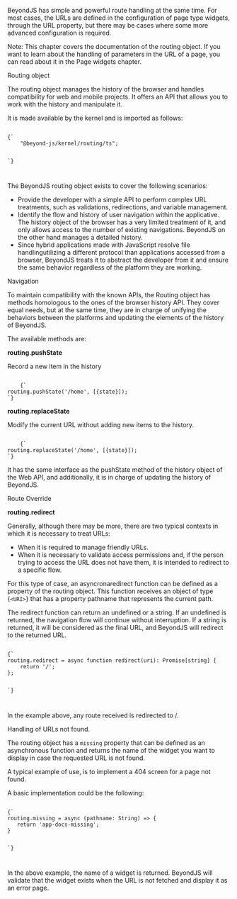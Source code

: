 
<Title>Routing</Title>

BeyondJS has simple and powerful route handling at the same time. For most cases, the URLs are defined in the configuration of page type widgets, through the URL property, but there may be cases where some more advanced configuration is required.

Note: This chapter covers the documentation of the routing object. If you want to learn about the handling of parameters in the URL of a page, you can read about it in the <Link to="/docs/widgets/page">Page widgets chapter.</Link>

<SubTitle>Routing object</SubTitle>

The routing object manages the history of the browser and handles compatibility for web and mobile projects. It offers an API that allows you to work with the history and manipulate it.

It is made available by the kernel and is imported as follows:

<Code>
{`
    "@beyond-js/kernel/routing/ts";

`}

</Code>

The BeyondJS routing object exists to cover the following scenarios:

-   Provide the developer with a simple API to perform complex URL treatments, such as validations, redirections, and variable management.
-   Identify the flow and history of user navigation within the applicative. The history object of the browser has a very limited treatment of it, and only allows access to the number of existing navigations. BeyondJS on the other hand manages a detailed history.
-   Since hybrid applications made with JavaScript resolve file handlingutilizing a different protocol than applications accessed from a browser, BeyondJS treats it to abstract the developer from it and ensure the same behavior regardless of the platform they are working.

<SubTitle>Navigation</SubTitle>

To maintain compatibility with the known APIs, the Routing object has methods homologous to the ones of the browser history API. They cover equal needs, but at the same time, they are in charge of unifying the behaviors between the platforms and updating the elements of the history of BeyondJS.

The available methods are:

**routing.pushState**

Record a new item in the history

<Code>
    {`
routing.pushState('/home', [{state}]);
`}
</Code>

**routing.replaceState**

Modify the current URL without adding new items to the history.

<Code>
    {`
routing.replaceState('/home', [{state}]);
`}
</Code>

It has the same interface as the pushState method of the history object of the Web API, and additionally, it is in charge of updating the history of BeyondJS.

<SubTitle>Route Override</SubTitle>

**routing.redirect**

Generally, although there may be more, there are two typical contexts in which it is necessary to treat URLs:

-   When it is required to manage friendly URLs.
-   When it is necessary to validate access permissions and, if the person trying to access the URL does not have them, it is intended to redirect to a specific flow.

For this type of case, an asyncronaredirect function can be defined as a property of the routing object. This function receives an object of type <Link to="/api/uri">{`<URI>`}</Link> that has a property pathname that represents the current path.

The redirect function can return an undefined or a string. If an undefined is returned, the navigation flow will continue without interruption. If a string is returned, it will be considered as the final URL, and BeyondJS will redirect to the returned URL.

<Code>
{`
routing.redirect = async function redirect(uri): Promise[string] {
	return '/';
};

`}

</Code>

In the example above, any route received is redirected to /.

<SubTitle>Handling of URLs not found.</SubTitle>

The routing object has a `missing` property that can be defined as an asynchronous function and returns the name of the widget you want to display in case the requested URL is not found.

A typical example of use, is to implement a 404 screen for a page not found.

A basic implementation could be the following:

<Code>
{`
routing.missing = async (pathname: String) => {
   return 'app-docs-missing';
}

`}

</Code>

In the above example, the name of a widget is returned. BeyondJS will validate that the widget exists when the URL is not fetched and display it as an error page.
